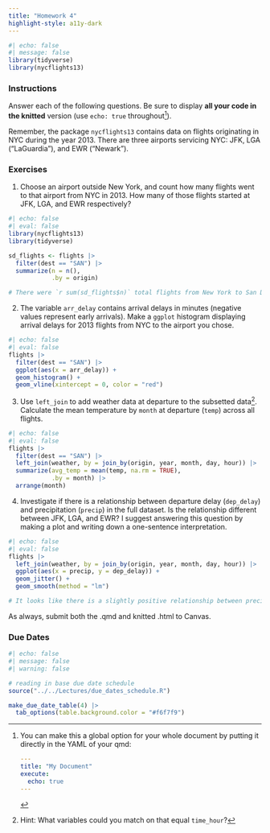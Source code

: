 ```yaml
---
title: "Homework 4"
highlight-style: a11y-dark
---
```


```r
#| echo: false
#| message: false
library(tidyverse)
library(nycflights13)
```

### Instructions
Answer each of the following questions. Be sure to display **all your code in the knitted** version (use `echo: true` throughout[^longnote]). 

[^longnote]: You can make this a global option for your whole document by putting it directly in the YAML of your qmd:

    ```YAML
    ---
    title: "My Document"
    execute:
      echo: true
    ---
    ```
    
Remember, the package `nycflights13` contains data on flights originating in NYC during the year 2013. There are three airports servicing NYC: JFK, LGA ("LaGuardia"), and EWR ("Newark").

### Exercises

1. Choose an airport outside New York, and count how many flights went to that airport from NYC in 2013. How many of those flights started at JFK, LGA, and EWR respectively?

```r
#| echo: false
#| eval: false
library(nycflights13)
library(tidyverse)

sd_flights <- flights |> 
  filter(dest == "SAN") |> 
  summarize(n = n(), 
            .by = origin)

# There were `r sum(sd_flights$n)` total flights from New York to San Diego. `r sd_flights$n[sd_flights$origin == "JFK"]` of those flights originated from `r sd_flights$origin[1]` and `r sd_flights$n[sd_flights$origin == "EWR"]` from `r sd_flights$origin[2]`. 
```

2. The variable `arr_delay` contains arrival delays in minutes (negative values represent early arrivals). Make a `ggplot` histogram displaying arrival delays for 2013 flights from NYC to the airport you chose.

```r
#| echo: false
#| eval: false
flights |> 
  filter(dest == "SAN") |> 
  ggplot(aes(x = arr_delay)) +
  geom_histogram() + 
  geom_vline(xintercept = 0, color = "red")
```


3. Use `left_join` to add weather data at departure to the subsetted data^[Hint: What variables could you match on that equal `time_hour`?]. Calculate the mean temperature by `month` at departure (`temp`) across all flights.

```r
#| echo: false
#| eval: false
flights |> 
  filter(dest == "SAN") |> 
  left_join(weather, by = join_by(origin, year, month, day, hour)) |> 
  summarize(avg_temp = mean(temp, na.rm = TRUE), 
            .by = month) |> 
  arrange(month)
```


4. Investigate if there is a relationship between departure delay (`dep_delay`) and precipitation (`precip`) in the full dataset. Is the relationship different between JFK, LGA, and EWR? I suggest answering this question by making a plot and writing down a one-sentence interpretation.

```r
#| echo: false
#| eval: false
flights |> 
  left_join(weather, by = join_by(origin, year, month, day, hour)) |> 
  ggplot(aes(x = precip, y = dep_delay)) + 
  geom_jitter() + 
  geom_smooth(method = "lm")

# It looks like there is a slightly positive relationship between precipitation and the length of a departure delay. 
```

As always, submit both the .qmd and knitted .html to Canvas.

### Due Dates

```r
#| echo: false
#| message: false
#| warning: false

# reading in base due date schedule
source("../../Lectures/due_dates_schedule.R")

make_due_date_table(4) |> 
  tab_options(table.background.color = "#f6f7f9")
```